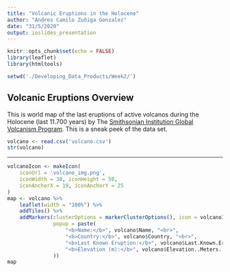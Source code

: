 ```yaml
---
title: "Volcanic Eruptions in the Holocene"
author: "Andres Camilo Zuñiga Gonzalez"
date: "31/5/2020"
output: ioslides_presentation
---
```


```r
knitr::opts_chunk$set(echo = FALSE)
library(leaflet)
library(htmltools)
```
```r
setwd('./Developing_Data_Products/Week2/')
```


## Volcanic Eruptions Overview

This is world map of the last eruptions of active volcanos during the Holocene (last 11.700 years) by The [Smithsonian Institution Global Volcanism Program](https://volcano.si.edu/). This is a sneak peek of the data set.

```r
volcano <- read.csv('volcano.csv')
str(volcano)
```
***
```r
volcanoIcon <- makeIcon(
    iconUrl = 'volcano_img.png',
    iconWidth = 38, iconHeight = 50,
    iconAnchorX = 19, iconAnchorY = 25
)
map <- volcano %>%
    leaflet(width = "100%") %>%
    addTiles() %>%
    addMarkers(clusterOptions = markerClusterOptions(), icon = volcanoIcon,
               popup = paste(
                   "<b>Name:</b>", volcano$Name, "<br>", 
                   "<b>Country:</b>", volcano$Country, "<br>",
                   "<b>Last Known Eruption:</b>", volcano$Last.Known.Eruption, "<br>",
                   "<b>Elevation (m):</b>", volcano$Elevation..Meters.
               ))
map
```

